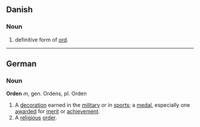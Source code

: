 == Danish ==
=== Noun ===
# definitive form of [[ord]].

----
== German ==
=== Noun ===
'''Orden''' ''m'', gen. Ordens, pl. Orden

# A [[decoration]] earned in the [[military]] or in [[sport]]s; a [[medal]], especially one [[award]]ed for [[merit]] or [[achievement]].
# A [[religious]] [[order]].